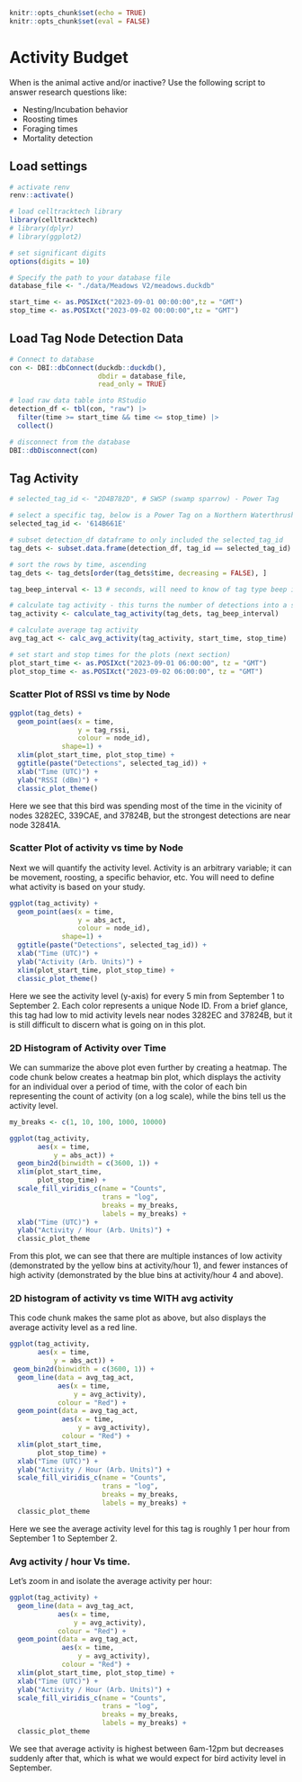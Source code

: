 ```r
knitr::opts_chunk$set(echo = TRUE)
knitr::opts_chunk$set(eval = FALSE)
```

# Activity Budget

When is the animal active and/or inactive? Use the following script to answer research questions like:

* Nesting/Incubation behavior
* Roosting times
* Foraging times
* Mortality detection

## Load settings
```r
# activate renv
renv::activate()
```

```r
# load celltracktech library
library(celltracktech)
# library(dplyr)
# library(ggplot2)

# set significant digits
options(digits = 10)

# Specify the path to your database file
database_file <- "./data/Meadows V2/meadows.duckdb"

start_time <- as.POSIXct("2023-09-01 00:00:00",tz = "GMT")
stop_time <- as.POSIXct("2023-09-02 00:00:00",tz = "GMT")
```

## Load Tag Node Detection Data
```r
# Connect to database
con <- DBI::dbConnect(duckdb::duckdb(), 
                      dbdir = database_file, 
                      read_only = TRUE)

# load raw data table into RStudio
detection_df <- tbl(con, "raw") |> 
  filter(time >= start_time && time <= stop_time) |>
  collect()

# disconnect from the database
DBI::dbDisconnect(con)
```

## Tag Activity
```r
# selected_tag_id <- "2D4B782D", # SWSP (swamp sparrow) - Power Tag

# select a specific tag, below is a Power Tag on a Northern Waterthrush (NOWA)
selected_tag_id <- '614B661E'

# subset detection_df dataframe to only included the selected_tag_id
tag_dets <- subset.data.frame(detection_df, tag_id == selected_tag_id)

# sort the rows by time, ascending
tag_dets <- tag_dets[order(tag_dets$time, decreasing = FALSE), ]

tag_beep_interval <- 13 # seconds, will need to know of tag type beep intervals

# calculate tag activity - this turns the number of detections into a single value for a 5 min bin for each Node
tag_activity <- calculate_tag_activity(tag_dets, tag_beep_interval)

# calculate average tag activity
avg_tag_act <- calc_avg_activity(tag_activity, start_time, stop_time)

# set start and stop times for the plots (next section)
plot_start_time <- as.POSIXct("2023-09-01 06:00:00", tz = "GMT")
plot_stop_time <- as.POSIXct("2023-09-02 06:00:00", tz = "GMT")
```

### Scatter Plot of RSSI vs time by Node
```r
ggplot(tag_dets) +
  geom_point(aes(x = time, 
                 y = tag_rssi, 
                 colour = node_id), 
             shape=1) +
  xlim(plot_start_time, plot_stop_time) +
  ggtitle(paste("Detections", selected_tag_id)) +
  xlab("Time (UTC)") + 
  ylab("RSSI (dBm)") +
  classic_plot_theme()
```
Here we see that this bird was spending most of the time in the vicinity of nodes 3282EC, 339CAE, and 37824B, but the strongest detections are near node 32841A.

### Scatter Plot of activity vs time by Node

Next we will quantify the activity level. Activity is an arbitrary variable; it can be movement, roosting, a specific behavior, etc. You will need to define what activity is based on your study.
```r
ggplot(tag_activity) +
  geom_point(aes(x = time, 
                 y = abs_act, 
                 colour = node_id), 
             shape=1) +
  ggtitle(paste("Detections", selected_tag_id)) +
  xlab("Time (UTC)") +
  ylab("Activity (Arb. Units)") +
  xlim(plot_start_time, plot_stop_time) +
  classic_plot_theme()
```
Here we see the activity level (y-axis) for every 5 min from September 1 to September 2. Each color represents a unique Node ID. From a brief glance, this tag had low to mid activity levels near nodes 3282EC and 37824B, but it is still difficult to discern what is going on in this plot.

### 2D Histogram of Activity over Time

We can summarize the above plot even further by creating a heatmap. The code chunk below creates a heatmap bin plot, which displays the activity for an individual over a period of time, with the color of each bin representing the count of activity (on a log scale), while the bins tell us the activity level.
```r

my_breaks <- c(1, 10, 100, 1000, 10000)

ggplot(tag_activity, 
       aes(x = time, 
           y = abs_act)) +
  geom_bin2d(binwidth = c(3600, 1)) +
  xlim(plot_start_time, 
       plot_stop_time) +
  scale_fill_viridis_c(name = "Counts", 
                       trans = "log", 
                       breaks = my_breaks, 
                       labels = my_breaks) +
  xlab("Time (UTC)") +
  ylab("Activity / Hour (Arb. Units)") +  
  classic_plot_theme
```
From this plot, we can see that there are multiple instances of low activity (demonstrated by the yellow bins at activity/hour 1), and fewer instances of high activity (demonstrated by the blue bins at activity/hour 4 and above).

### 2D histogram of activity vs time WITH avg activity

This code chunk makes the same plot as above, but also displays the average activity level as a red line.
```r
ggplot(tag_activity, 
       aes(x = time, 
           y = abs_act)) +
 geom_bin2d(binwidth = c(3600, 1)) +
  geom_line(data = avg_tag_act, 
            aes(x = time, 
                y = avg_activity),
            colour = "Red") +
  geom_point(data = avg_tag_act, 
             aes(x = time, 
                 y = avg_activity), 
             colour = "Red") +
  xlim(plot_start_time, 
       plot_stop_time) +
  xlab("Time (UTC)") +
  ylab("Activity / Hour (Arb. Units)") +
  scale_fill_viridis_c(name = "Counts", 
                       trans = "log", 
                       breaks = my_breaks, 
                       labels = my_breaks) +
  classic_plot_theme
```
Here we see the average activity level for this tag is roughly 1 per hour from September 1 to September 2.

### Avg activity / hour Vs time.

Let's zoom in and isolate the average activity per hour:

```r
ggplot(tag_activity) +
  geom_line(data = avg_tag_act, 
            aes(x = time, 
                y = avg_activity),
            colour = "Red") +
  geom_point(data = avg_tag_act, 
             aes(x = time, 
                 y = avg_activity), 
             colour = "Red") +
  xlim(plot_start_time, plot_stop_time) +
  xlab("Time (UTC)") +
  ylab("Activity / Hour (Arb. Units)") +
  scale_fill_viridis_c(name = "Counts", 
                       trans = "log", 
                       breaks = my_breaks, 
                       labels = my_breaks) +
  classic_plot_theme
```
We see that average activity is highest between 6am-12pm but decreases suddenly after that, which is what we would expect for bird activity level in September.

